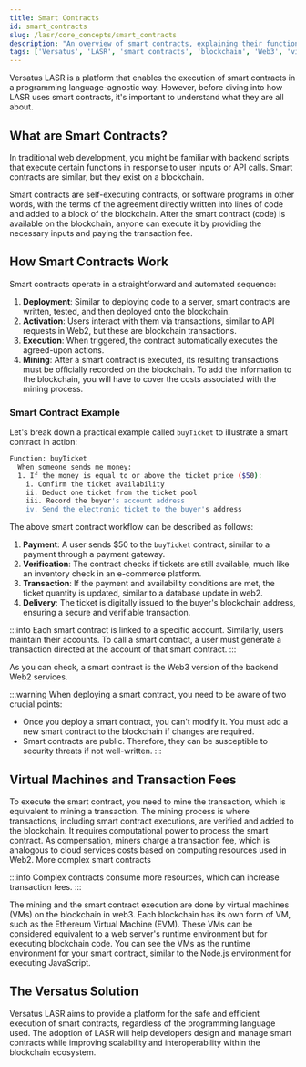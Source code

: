 ```yaml
---
title: Smart Contracts
id: smart_contracts
slug: /lasr/core_concepts/smart_contracts
description: "An overview of smart contracts, explaining their functionality, deployment, execution, and how Versatus LASR supports them in a programming language-agnostic way."
tags: ['Versatus', 'LASR', 'smart contracts', 'blockchain', 'Web3', 'virtual machines']
---
```


Versatus LASR is a platform that enables the execution of smart contracts in a programming language-agnostic way. However, before diving into how LASR uses smart contracts, it's important to understand what they are all about.

## What are Smart Contracts?

In traditional web development, you might be familiar with backend scripts that execute certain functions in response to user inputs or API calls. Smart contracts are similar, but they exist on a blockchain. 

Smart contracts are self-executing contracts, or software programs in other words, with the terms of the agreement directly written into lines of code and added to a block of the blockchain. After the smart contract (code) is available on the blockchain, anyone can execute it by providing the necessary inputs and paying the transaction fee.

## How Smart Contracts Work

Smart contracts operate in a straightforward and automated sequence:

1. **Deployment**: Similar to deploying code to a server, smart contracts are written, tested, and then deployed onto the blockchain.
2. **Activation**: Users interact with them via transactions, similar to API requests in Web2, but these are blockchain transactions.
3. **Execution**: When triggered, the contract automatically executes the agreed-upon actions.
4. **Mining**: After a smart contract is executed, its resulting transactions must be officially recorded on the blockchain. To add the information to the blockchain, you will have to cover the costs associated with the mining process.

### Smart Contract Example

Let's break down a practical example called `buyTicket` to illustrate a smart contract in action:

```bash
Function: buyTicket
  When someone sends me money:
  1. If the money is equal to or above the ticket price ($50):
    i. Confirm the ticket availability
    ii. Deduct one ticket from the ticket pool
    iii. Record the buyer's account address
    iv. Send the electronic ticket to the buyer's address
```

The above smart contract workflow can be described as follows:

1. **Payment**: A user sends $50 to the `buyTicket` contract, similar to a payment through a payment gateway.
2. **Verification**: The contract checks if tickets are still available, much like an inventory check in an e-commerce platform.
3. **Transaction**: If the payment and availability conditions are met, the ticket quantity is updated, similar to a database update in web2.
4. **Delivery**: The ticket is digitally issued to the buyer's blockchain address, ensuring a secure and verifiable transaction.

:::info
  Each smart contract is linked to a specific account. Similarly, users maintain their accounts. To call a smart contract, a user must generate a transaction directed at the account of that smart contract.
:::

As you can check, a smart contract is the Web3 version of the backend Web2 services. 

:::warning
  When deploying a smart contract, you need to be aware of two crucial points:
  - Once you deploy a smart contract, you can't modify it. You must add a new smart contract to the blockchain if changes are required.
  - Smart contracts are public. Therefore, they can be susceptible to security threats if not well-written.
:::

## Virtual Machines and Transaction Fees

To execute the smart contract, you need to mine the transaction, which is equivalent to mining a transaction. The mining process is where transactions, including smart contract executions, are verified and added to the blockchain. It requires computational power to process the smart contract. As compensation, miners charge a transaction fee, which is analogous to cloud services costs based on computing resources used in Web2. More complex smart contracts 

:::info
  Complex contracts consume more resources, which can increase transaction fees.
:::

The mining and the smart contract execution are done by virtual machines (VMs) on the blockchain in web3. Each blockchain has its own form of VM, such as the Ethereum Virtual Machine (EVM). These VMs can be considered equivalent to a web server's runtime environment but for executing blockchain code. You can see the VMs as the runtime environment for your smart contract, similar to the Node.js environment for executing JavaScript.

## The Versatus Solution

Versatus LASR aims to provide a platform for the safe and efficient execution of smart contracts, regardless of the programming language used. The adoption of LASR will help developers design and manage smart contracts while improving scalability and interoperability within the blockchain ecosystem.